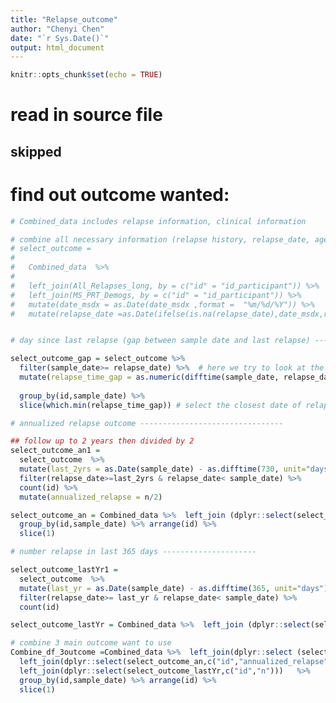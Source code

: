---
title: "Relapse_outcome"
author: "Chenyi Chen"
date: "`r Sys.Date()`"
output: html_document
---

```{r setup, include=FALSE}
knitr::opts_chunk$set(echo = TRUE)
```

# read in source file 

## skipped 

# find out outcome wanted: 
```{r}

# Combined_data includes relapse information, clinical information 

# combine all necessary information (relapse history, relapse_date, age, diagnosis date and  sex etc.)
# select_outcome = 
#   
#   Combined_data  %>% 
#   
#   left_join(All_Relapses_long, by = c("id" = "id_participant")) %>% 
#   left_join(MS_PRT_Demogs, by = c("id" = "id_participant")) %>% 
#   mutate(date_msdx = as.Date(date_msdx ,format =  "%m/%d/%Y")) %>% 
#   mutate(relapse_date =as.Date(ifelse(is.na(relapse_date),date_msdx,relapse_date)))


# day since last relapse (gap between sample date and last relapse) --------------------

select_outcome_gap = select_outcome %>%
  filter(sample_date>= relapse_date) %>%  # here we try to look at the data before the relapse date
  mutate(relapse_time_gap = as.numeric(difftime(sample_date, relapse_date, unit="days")), age = age.x) %>% #find out the time between sample collection and relapse 
  
  group_by(id,sample_date) %>%  
  slice(which.min(relapse_time_gap)) # select the closest date of relapse 

```

```{r}
# annualized relapse outcome --------------------------------

## follow up to 2 years then divided by 2
select_outcome_an1 = 
  select_outcome  %>% 
  mutate(last_2yrs = as.Date(sample_date) - as.difftime(730, unit="days")) %>%
  filter(relapse_date>=last_2yrs & relapse_date< sample_date) %>% 
  count(id) %>% 
  mutate(annualized_relapse = n/2)

select_outcome_an = Combined_data %>%  left_join (dplyr::select(select_outcome_an1,id,annualized_relapse)) %>% mutate(annualized_relapse = ifelse(is.na(annualized_relapse), 0, annualized_relapse))  %>%
  group_by(id,sample_date) %>% arrange(id) %>% 
  slice(1)
```


```{r}
# number relapse in last 365 days ---------------------

select_outcome_lastYr1 = 
  select_outcome  %>% 
  mutate(last_yr = as.Date(sample_date) - as.difftime(365, unit="days")) %>%
  filter(relapse_date>= last_yr & relapse_date< sample_date) %>% 
  count(id)

select_outcome_lastYr = Combined_data %>%  left_join (dplyr::select(select_outcome_lastYr1,id,n)) %>% mutate(n = ifelse(is.na(n), 0, n))
```


```{r}
# combine 3 main outcome want to use
Combine_df_3outcome =Combined_data %>%  left_join(dplyr::select (select_outcome_gap, c("id","relapse_time_gap") ))  %>%    
  left_join(dplyr::select(select_outcome_an,c("id","annualized_relapse"))) %>% 
  left_join(dplyr::select(select_outcome_lastYr,c("id","n")))   %>% 
  group_by(id,sample_date) %>% arrange(id) %>% 
  slice(1)
```

